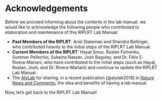 # Acknowledgements {-}

Before we proceed informing about the contents in the lab manual, we would like to acknowledge the following people who contributed to elaboration and maintenance of this RIPLRT Lab Manual:

- **Past Members of the RIPLRT**: Ariel Stateman and Shandra Bellinger, who contributed heavily to the initial steps of the RIPLRT Lab Manual.
- **Current Members of the RIPLRT**: Hayat Srour, Ruslan Fomenko, Summer Pellechio, Sukeina Nasser, Josh Baguley, and Dr. Félix E. Rivera-Mariani, who have contributed to the initial steps (such as Hayat, Ruslan, Josh, and Dr. Rivera-Mariani) and continue to update the RIPLRT Lab Manual.
- The [AlyLab](https://www.alylab.org/) for sharing, in a recent publication [@alylab2018] in [Nature News and Comments](https://www.nature.com/articles/d41586-018-06167-w), the idea and benefits of having a lab manual. 


Now, let’s get back to the RIPLRT Lab Manual!

